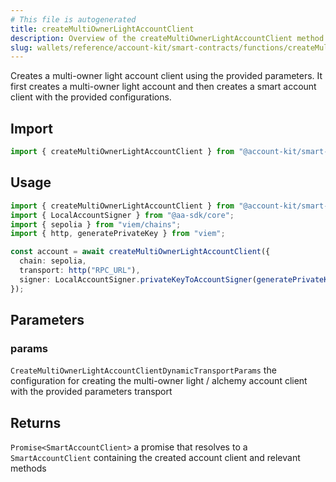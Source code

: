 ```yaml
---
# This file is autogenerated
title: createMultiOwnerLightAccountClient
description: Overview of the createMultiOwnerLightAccountClient method
slug: wallets/reference/account-kit/smart-contracts/functions/createMultiOwnerLightAccountClient
---
```


Creates a multi-owner light account client using the provided parameters. It first creates a multi-owner light account and then creates a smart account client with the provided configurations.

## Import

```ts
import { createMultiOwnerLightAccountClient } from "@account-kit/smart-contracts";
```

## Usage

```ts
import { createMultiOwnerLightAccountClient } from "@account-kit/smart-contracts";
import { LocalAccountSigner } from "@aa-sdk/core";
import { sepolia } from "viem/chains";
import { http, generatePrivateKey } from "viem";

const account = await createMultiOwnerLightAccountClient({
  chain: sepolia,
  transport: http("RPC_URL"),
  signer: LocalAccountSigner.privateKeyToAccountSigner(generatePrivateKey()),
});
```

## Parameters

### params

`CreateMultiOwnerLightAccountClientDynamicTransportParams`
the configuration for creating the multi-owner light / alchemy account client with the provided parameters transport

## Returns

`Promise<SmartAccountClient>`
a promise that resolves to a `SmartAccountClient` containing the created account client and relevant methods
